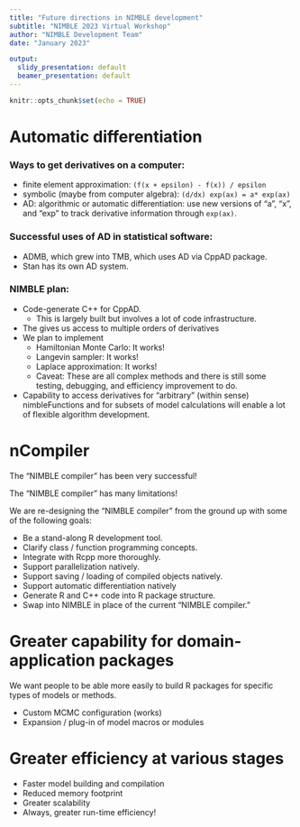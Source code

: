 ```yaml
---
title: "Future directions in NIMBLE development"
subtitle: "NIMBLE 2023 Virtual Workshop"
author: "NIMBLE Development Team"
date: "January 2023"

output:
  slidy_presentation: default
  beamer_presentation: default
---
```

<style>
slides > slide {
  overflow-x: auto !important;
  overflow-y: auto !important;
}
</style>

```r
knitr::opts_chunk$set(echo = TRUE)
```

Automatic differentiation
=====

### Ways to get derivatives on a computer:
- finite element approximation: `(f(x + epsilon) - f(x)) / epsilon`
- symbolic (maybe from computer algebra): `(d/dx) exp(ax) = a* exp(ax)`
- AD: algorithmic or automatic differentiation: use new versions of "a", "x", and "exp" to track derivative information through `exp(ax)`.

### Successful uses of AD in statistical software:

- ADMB, which grew into TMB, which uses AD via CppAD package.
- Stan has its own AD system.

### NIMBLE plan:

- Code-generate C++ for CppAD.
    - This is largely built but involves a lot of code infrastructure.
- The gives us access to multiple orders of derivatives
- We plan to implement
    - Hamiltonian Monte Carlo: It works!
    - Langevin sampler: It works!
    - Laplace approximation: It works!
    - Caveat: These are all complex methods and there is still some testing, debugging, and efficiency improvement to do.
- Capability to access derivatives for "arbitrary" (within sense) nimbleFunctions and for subsets of model calculations will enable a lot of flexible algorithm development.

nCompiler
=====

The "NIMBLE compiler" has been very successful!

The "NIMBLE compiler" has many limitations!

We are re-designing the "NIMBLE compiler" from the ground up with some of the following goals:

- Be a stand-along R development tool.
- Clarify class / function programming concepts.
- Integrate with Rcpp more thoroughly.
- Support parallelization natively.
- Support saving / loading of compiled objects natively.
- Support automatic differentiation natively
- Generate R and C++ code into R package structure.
- Swap into NIMBLE in place of the current "NIMBLE compiler."

Greater capability for domain-application packages
=====

We want people to be able more easily to build R packages for specific types of models or methods.

- Custom MCMC configuration (works)
- Expansion / plug-in of model macros or modules

Greater efficiency at various stages
=====

- Faster model building and compilation
- Reduced memory footprint
- Greater scalability
- Always, greater run-time efficiency!

